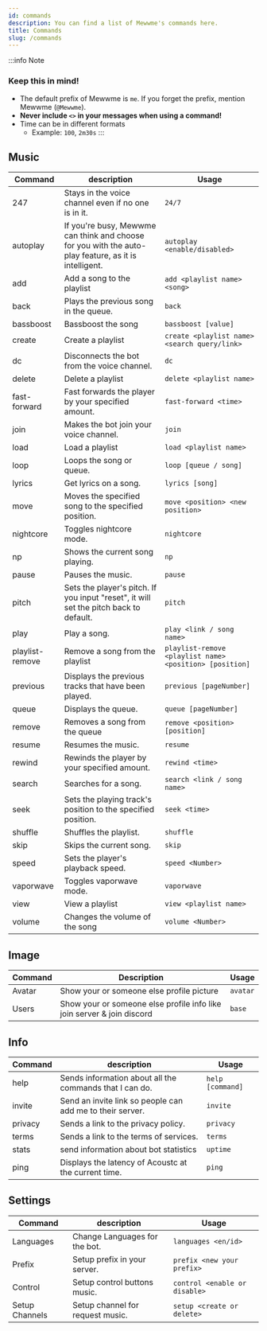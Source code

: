 ```yaml
---
id: commands
description: You can find a list of Mewwme's commands here.
title: Commands
slug: /commands
---
```


:::info Note

### Keep this in mind!

- The default prefix of Mewwme is `me`. If you forget the prefix, mention Mewwme (`@Mewwme`).
- **Never include `<>` in your messages when using a command!**
- Time can be in different formats
  - Example: `100`, `2m30s`
:::

## Music

| Command      | description                                                                           | Usage                                             |
| ------------ | ------------------------------------------------------------------------------------- | ------------------------------------------------- |
| 247          | Stays in the voice channel even if no one is in it.                                   | `24/7`                                            |
| autoplay     | If you're busy, Mewwme can think and choose for you with the auto-play feature, as it is intelligent.                                   | `autoplay <enable/disabled>`                                            |
| add          | Add a song to the playlist                                                            | `add <playlist name> <song>`                      |
| back         | Plays the previous song in the queue.                                                 | `back`                                            |
| bassboost    | Bassboost the song                                                                    | `bassboost [value]`                               |
| create       | Create a playlist                                                                     | `create <playlist name> <search query/link>`      |
| dc           | Disconnects the bot from the voice channel.                                           | `dc`                                              |
| delete       | Delete a playlist                                                                     | `delete <playlist name>`                          |
| fast-forward | Fast forwards the player by your specified amount.                                    | `fast-forward <time>`                             |
| join         | Makes the bot join your voice channel.                                                | `join`                                            |
| load         | Load a playlist                                                                       | `load <playlist name>`                            |
| loop         | Loops the song or queue.                                                              | `loop [queue / song]`                             |
| lyrics       | Get lyrics on a song.                                                                 | `lyrics [song]`                                   |
| move         | Moves the specified song to the specified position.                                   | `move <position> <new position>`                  |
| nightcore    | Toggles nightcore mode.                                                               | `nightcore`                                       |
| np           | Shows the current song playing.                                                       | `np`                                              |
| pause        | Pauses the music.                                                                     | `pause`                                           |
| pitch        | Sets the player's pitch. If you input "reset", it will set the pitch back to default. | `pitch`                                           |
| play         | Play a song.                                                                          | `play <link / song name>`                         |
| playlist-remove    | Remove a song from the playlist                                                 | `playlist-remove <playlist name> <position> [position]` |
| previous     | Displays the previous tracks that have been played.                                   | `previous [pageNumber]`                           |
| queue        | Displays the queue.                                                                   | `queue [pageNumber]`                              |
| remove       | Removes a song from the queue                                                         | `remove <position> [position]`                    |
| resume       | Resumes the music.                                                                    | `resume`                                          |
| rewind       | Rewinds the player by your specified amount.                                          | `rewind <time>`                                   |
| search       | Searches for a song.                                                                  | `search <link / song name>`                       |
| seek         | Sets the playing track's position to the specified position.                          | `seek <time>`                                     |
| shuffle      | Shuffles the playlist.                                                                | `shuffle`                                         |
| skip         | Skips the current song.                                                               | `skip`                                            |
| speed        | Sets the player's playback speed.                                                     | `speed <Number>`                                  |
| vaporwave    | Toggles vaporwave mode.                                                               | `vaporwave`                                       |
| view         | View a playlist                                                                       | `view <playlist name>`                            |
| volume       | Changes the volume of the song                                                        | `volume <Number>`                                 |

## Image

| Command     | Description                                                                                      | Usage                               |
| ----------- | ------------------------------------------------------------------------------------------------ | ------------------------------------|
| Avatar      | Show your or someone else profile picture                                                        | `avatar`                            |
| Users       | Show your or someone else profile info like join server & join discord                           | `base`                              |

## Info

| Command | description                                               | Usage            |
| ------- | --------------------------------------------------------- | ---------------- |
| help    | Sends information about all the commands that I can do.   | `help [command]` |
| invite  | Send an invite link so people can add me to their server. | `invite`         |
| privacy | Sends a link to the privacy policy.                       | `privacy`        |
| terms   | Sends a link to the terms of services.                    | `terms  `        |
| stats   | send information about bot statistics                     | `uptime`         |
| ping    | Displays the latency of Acoustc at the current time.      | `ping`           |

## Settings

| Command         | description                               | Usage                           |
| --------------- | ----------------------------------------- | --------------------------------|
| Languages       | Change Languages for the bot.             | `languages <en/id>`             |
| Prefix          | Setup prefix in your server.              | `prefix <new your prefix>`      |
| Control         | Setup control buttons music.              | `control <enable or disable>`   |
| Setup Channels  | Setup channel for request music.          | `setup <create or delete>`      |
